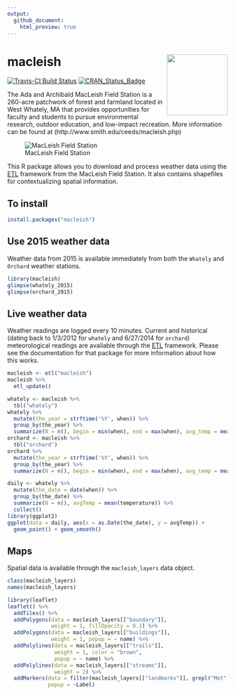 ```yaml
---
output:
  github_document:
    html_preview: true
---
```


# macleish <img src='man/figures/logo.png' align="right" height="139" />

[![Travis-CI Build Status](https://travis-ci.org/beanumber/macleish.svg?branch=master)](https://travis-ci.org/beanumber/macleish)
[![CRAN_Status_Badge](http://www.r-pkg.org/badges/version/macleish)](https://cran.r-project.org/package=macleish)

The Ada and Archibald MacLeish Field Station is a 260-acre patchwork of forest and farmland located in West Whately, MA that provides opportunities for faculty and students to pursue environmental research, outdoor education, and low-impact recreation. More information can be found at (http://www.smith.edu/ceeds/macleish.php)

![MacLeish Field Station](inst/extdata/macleish_600px.jpg)

This R package allows you to download and process weather data using the [ETL](http://www.github.com/beanumber/etl) framework from the MacLeish Field Station. It also contains shapefiles for contextualizing spatial information. 

## To install

```r
install.packages("macleish")
```

## Use 2015 weather data

Weather data from 2015 is available immediately from both the `Whately` and `Orchard` weather stations. 

```r
library(macleish)
glimpse(whately_2015)
glimpse(orchard_2015)
```

## Live weather data

Weather readings are logged every 10 minutes. Current and historical (dating back to 1/3/2012 for `whately` and 6/27/2014 for `orchard`) meteorological readings are available through the [ETL](http://www.github.com/beanumber/etl) framework. Please see the documentation for that package for more information about how this works. 

```r
macleish <- etl("macleish")
macleish %>%
  etl_update()
```

```r
whately <- macleish %>%
  tbl("whately")
whately %>%
  mutate(the_year = strftime('%Y', when)) %>%
  group_by(the_year) %>%
  summarize(N = n(), begin = min(when), end = max(when), avg_temp = mean(temperature))
orchard <- macleish %>%
  tbl("orchard")
orchard %>%
  mutate(the_year = strftime('%Y', when)) %>%
  group_by(the_year) %>%
  summarize(N = n(), begin = min(when), end = max(when), avg_temp = mean(temperature))
```


```r
daily <- whately %>%
  mutate(the_date = date(when)) %>%
  group_by(the_date) %>%
  summarize(N = n(), avgTemp = mean(temperature)) %>%
  collect()
library(ggplot2)
ggplot(data = daily, aes(x = as.Date(the_date), y = avgTemp)) +
  geom_point() + geom_smooth()
```

## Maps

Spatial data is available through the `macleish_layers` data object. 

```r
class(macleish_layers)
names(macleish_layers)
```


```r
library(leaflet)
leaflet() %>%
  addTiles() %>%
  addPolygons(data = macleish_layers[["boundary"]], 
              weight = 1, fillOpacity = 0.1) %>%
  addPolygons(data = macleish_layers[["buildings"]], 
              weight = 1, popup = ~ name) %>%
  addPolylines(data = macleish_layers[["trails"]], 
               weight = 1, color = "brown",
               popup = ~ name) %>%
  addPolylines(data = macleish_layers[["streams"]], 
               weight = 2) %>%
  addMarkers(data = filter(macleish_layers[["landmarks"]], grepl("Met", Label)), 
             popup = ~Label)
```
